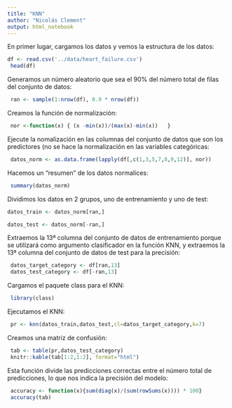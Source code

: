 ```yaml
---
title: "KNN"
author: "Nicolás Clement"
output: html_notebook
---
```


En primer lugar, cargamos los datos y vemos la estructura de los datos:
```r
df <- read.csv('../data/heart_failure.csv')
 head(df)
```

Generamos un número aleatorio que sea el 90% del número total de filas del conjunto de datos:
```r
 ran <- sample(1:nrow(df), 0.9 * nrow(df)) 
```

Creamos la función de normalización:
```r
 nor <-function(x) { (x -min(x))/(max(x)-min(x))   }
```
 
Ejecute la nomalización en las columnas del conjunto de datos que son los predictores (no se hace la normalización en las variables categóricas:
```r
 datos_norm <- as.data.frame(lapply(df[,c(1,3,5,7,8,9,12)], nor))
```

Hacemos un "resumen" de los datos normalices:
```r
 summary(datos_norm)
```
Dividimos los datos en 2 grupos, uno de entrenamiento y uno de test:
```r
datos_train <- datos_norm[ran,]

datos_test <- datos_norm[-ran,] 
```
 
Extraemos la 13ª columna del conjunto de datos de entrenamiento porque se utilizará como argumento clasificador en la función KNN, y extraemos la 13ª columna del conjunto de datos de test para la precisión:
```r
 datos_target_category <- df[ran,13]
 datos_test_category <- df[-ran,13]
```

Cargamos el paquete class para el KNN:
```r
 library(class)
```

Ejecutamos el KNN:
```r
 pr <- knn(datos_train,datos_test,cl=datos_target_category,k=7)
```

Creamos una matriz de confusión:
```r
 tab <- table(pr,datos_test_category)
 knitr::kable(tab[1:2,1:2], format="html")
```
Esta función divide las predicciones correctas entre el número total de predicciones, lo que nos indica la precisión del modelo:
```r
 accuracy <- function(x){sum(diag(x)/(sum(rowSums(x)))) * 100}
 accuracy(tab)
```